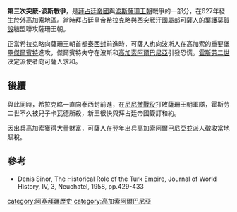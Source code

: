 {{Campaignbox 拜占庭－薩珊戰爭 (602年－628年)}}

'''第三次突厥-波斯戰爭'''，是[[拜占廷帝國|拜占廷帝國]]與[[波斯|波斯]][[薩珊王朝|薩珊王朝]]戰爭的一部分，在627年發生於[[外高加索|外高加索]]地區。當時拜占廷皇帝[[希拉克略|希拉克略]]與[[西突厥汗國|西突厥汗國]]屬部[[可薩人|可薩人]]的[[葉護|葉護]][[莫賀設|莫賀設]]結盟聯攻薩珊王朝。

正當希拉克略向薩珊王朝首都[[泰西封|泰西封]]前進時，可薩人也向波斯人在高加索的重要堡壘[[傑爾賓特|傑爾賓特]]進攻，傑爾賓特失守在波斯和[[高加索阿爾巴尼亞|高加索阿爾巴尼亞]]引發恐慌。[[霍斯劳二世|霍斯劳二世]]決定派使者向可薩人求和。

==後續==
與此同時，希拉克略一直向泰西封前進，在[[尼尼微之戰|尼尼微戰役]]打敗薩珊王朝軍隊，霍斯劳二世不久被兒子卡瓦德所殺，新王很快與拜占廷帝國簽訂和約。

因出兵高加索獲得大量財富，可薩人在翌年出兵高加索阿爾巴尼亞並派人徵收當地賦稅。

==參考==
*Denis Sinor, The Historical Role of the Turk Empire, Journal of World History, IV, 3, Neuchatel, 1958, pp.429-433
{{古突厥}}
[[category:阿塞拜疆歷史|category:阿塞拜疆歷史]]
[[category:高加索阿爾巴尼亞|category:高加索阿爾巴尼亞]]